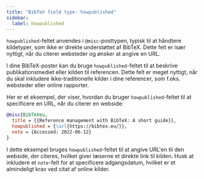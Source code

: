 ```yaml
---
title: "BibTeX field type: howpublished"
sidebar:
  label: howpublished
---
```



`howpublished`-feltet anvendes i `@misc`-posttypen, typisk til at håndtere kildetyper, som ikke er direkte understøttet af BibTeX. Dette felt er især nyttigt, når du citerer websteder og ønsker at angive en URL.

<CiteDrive/>

I dine BibTeX-poster kan du bruge `howpublished`-feltet til at beskrive publikationsmediet eller kilden til referencen. Dette felt er meget nyttigt, når du skal inkludere ikke-traditionelle kilder i dine referencer, som f.eks. websteder eller online rapporter.

Her er et eksempel, der viser, hvordan du bruger `howpublished`-feltet til at specificere en URL, når du citerer en webside:

```bibtex
@misc{BibTeXeu,
  title = {{Reference management with BibTeX: A short guide}},
  howpublished = {\url{https://bibtex.eu/}},
  note = {Accessed: 2022-06-12}
}
```

I dette eksempel bruges `howpublished`-feltet til at angive URL'en til den webside, der citeres, hvilket giver læserne et direkte link til kilden. Husk at inkludere et `note`-felt for at specificere adgangsdatum, hvilket er et almindeligt krav ved citat af online kilder.
